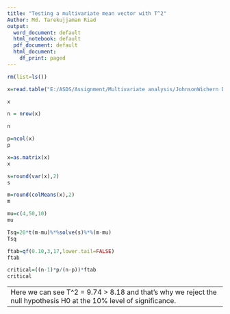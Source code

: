 ---
title: "Testing a multivariate mean vector with T^2"
Author: Md. Tarekujjaman Riad
output:
  word_document: default
  html_notebook: default
  pdf_document: default
  html_document:
    df_print: paged
---

```{r}
rm(list=ls())
```
```{r}
x=read.table("E:/ASDS/Assignment/Multivariate analysis/JohnsonWichern Data sets/JohnsonWichern Data sets/T5-1.DAT",header=FALSE)
```
```{r}
x
```
```{r}
n = nrow(x)
```



```{r}
n
```
```{r}
p=ncol(x)
p
```
```{r}
x=as.matrix(x)
x
```
```{r}
s=round(var(x),2)
s
```
```{r}
m=round(colMeans(x),2)
m
```
```{r}
mu=c(4,50,10)
mu
```
```{r}
Tsq=20*t(m-mu)%*%solve(s)%*%(m-mu)
Tsq
```
```{r}
ftab=qf(0.10,3,17,lower.tail=FALSE)
ftab
```
```{r}
critical=((n-1)*p/(n-p))*ftab
critical
```
---
Here we can see T^2 = 9.74 > 8.18 and that's why we reject the null hypothesis H0 at the 10% level of significance.
---



